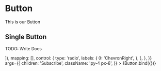 
<Meta title="components/atoms/Button" decorators={[withDesign]} />

# Button

This is our Button

## Single Button

TODO: Write Docs

<Canvas>
  <Story
    name="Button"
    parameters={{
      design: {
        type: 'figma',
        url: '',
      },
    }}
    argTypes={{
      variant: {
        control: {
          type: 'radio',
          options: ['primary', 'secondary', 'tertiary', 'plain-primary', 'plain-secondary', 'plain-white'],
        },
      },
      shape: {
        control: {
          type: 'radio',
          options: ['default', 'circle'],
        },
      },
      iconPosition: {
        control: { type: 'radio', options: ['left', 'center'] },
      },
      icon: {
        options: Object.keys([<ChevronRight />]),
        mapping: [<ChevronRight />],
        control: {
          type: 'radio',
          labels: {
            0: 'ChevronRight',
          },
        },
      },
    }}
    args={{
      children: 'Subscribe',
      className: 'py-4 px-8',
    }}
  >
    {Button.bind({})}
  </Story>
</Canvas>

<ArgsTable of={Button} />
